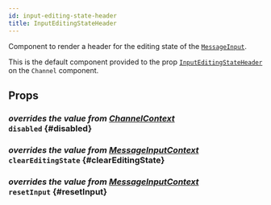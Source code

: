 ```yaml
---
id: input-editing-state-header
title: InputEditingStateHeader
---
```



Component to render a header for the editing state of the [`MessageInput`](./message-input.mdx).

This is the default component provided to the prop [`InputEditingStateHeader`](../core-components/channel.mdx#inputeditingstateheader) on the `Channel` component.

## Props

### <div class="label description">_overrides the value from [ChannelContext](../../contexts/channel-context#disabled)_</div> `disabled` {#disabled}

<Disabled />

### <div class="label description">_overrides the value from [MessageInputContext](../../contexts/message-input-context#cleareditingstate)_</div> `clearEditingState` {#clearEditingState}

<ClearEditingState />

### <div class="label description">_overrides the value from [MessageInputContext](../../contexts/message-input-context#resetinput)_</div> `resetInput` {#resetInput}

<ResetInput />

